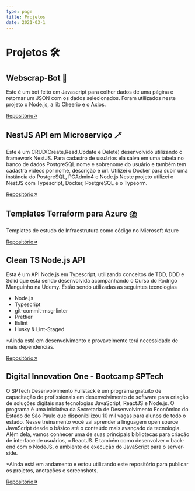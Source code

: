 ```yaml
---
type: page
title: Projetos
date: 2021-03-1
---
```


# Projetos 🛠️

## Webscrap-Bot 🤖

Este é um bot feito em Javascript para colher dados de uma página e retornar
um JSON com os dados selecionados.
Foram utilizados neste projeto o Node.js, a lib Cheerio e o Axios.

[Repositório↗](https://github.com/crislerwintler/webscrap-bot)

## NestJS API em Microserviço 🪄

Este é um CRUD(Create,Read,Update e Delete) desenvolvido utilizando o framework NestJS.
Para cadastro de usuários ela salva em uma tabela no banco de dados PostgreSQL nome e sobrenome do usuário e também tem
cadastra videos por nome, descrição e url.
Utilizei o Docker para subir uma instância do PostgreSQL, PGAdmin4 e Node.js
Neste projeto utilizei o NestJS com Typescript, Docker, PostgreSQL e o Typeorm.

[Repositório↗](https://github.com/crislerwintler/microservice-nestjs-api)

## Templates Terraform para Azure ⛈️

Templates de estudo de Infraestrutura como código no Microsoft Azure

[Repositório↗](https://github.com/crislerwintler/Terraform-Azure)


## Clean TS Node.js API

Esta é um API Node.js em Typescript, utilizando conceitos de TDD, DDD e Sólid que está sendo
desenvolvida acompanhando o Curso do Rodrigo Manguinho na Udemy.
Estão sendo utilizadas as seguintes tecnologias

- Node.js
- Typescript
- git-commit-msg-linter
- Prettier
- Eslint
- Husky & Lint-Staged

\*Ainda está em desenvolvimento e provavelmente terá necessidade de mais dependencias.

[Repositório↗](https://github.com/crislerwin/typescript-clean-api)

## Digital Innovation One - Bootcamp SPTech

O SPTech Desenvolvimento Fullstack é um programa gratuito de capacitação de profissionais em desenvolvimento de software
para criação de soluções digitais nas tecnologias JavaScript, ReactJS e Node.js.
O programa é uma iniciativa da Secretaria de Desenvolvimento Econômico do Estado de São Paulo que disponibilizou 10 mil vagas para alunos de todo o estado.
Nesse treinamento você vai aprender a linguagem open source JavaScript desde o básico até o conteúdo mais avançado da tecnologia.
Além dela, vamos conhecer uma de suas principais bibliotecas para criação de interface de usuários, o ReactJS.
E também como desenvolver o back-end com o NodeJS,
o ambiente de execução do JavaScript para o server-side.

\*Ainda está em andamento e estou utilizando este repositório para publicar os projetos, anotações e screenshots.

[Repositório↗](https://github.com/crislerwin/dio-sptech_bootcamp)
